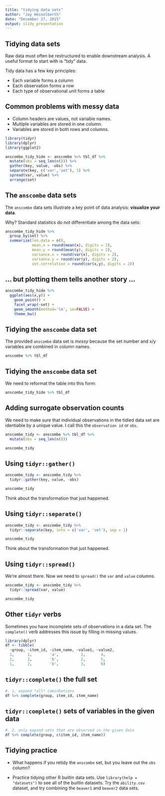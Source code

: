 ```yaml
---
title: "tidying data sets"
author: "Jay Hesselberth"
date: "December 27, 2015"
output: slidy_presentation
---
```


## Tidying data sets

Raw data must often be restructured to enable downstream analysis. A useful format to start with is "tidy" data.

Tidy data has a few key principles:

  - Each variable forms a column
  - Each observation forms a row
  - Each type of observational unit forms a table

## Common problems with messy data

  - Column headers are values, not variable names.
  - Multiple variables are stored in one column.
  - Variables are stored in both rows and columns.

```r
library(tidyr)
library(dplyr)
library(ggplot2)

anscombe_tidy_hide <- anscombe %>% tbl_df %>%
  mutate(obs = seq_len(n())) %>%
  gather(key, value, -obs) %>%
  separate(key, c('var','set'), 1) %>%
  spread(var, value) %>%
  arrange(set)
```
## The `anscombe` data sets

The `anscombe` data sets illustrate a key point of data analysis: **visualize your data**.

Why? Standard statistics do not differentiate among the data sets:

```r
anscombe_tidy_hide %>%
  group_by(set) %>%
  summarize(len.data = n(),
            mean.x = round(mean(x), digits = 2),
            mean.y = round(mean(y), digits = 2),
            variance.x = round(var(x), digits = 2),
            variance.y = round(var(y), digits = 2),
            set.correlation = round(cor(x,y), digits = 2))
```

## ... but plotting them tells another story ...

```r
anscombe_tidy_hide %>%
  ggplot(aes(x,y)) +
    geom_point() +
    facet_wrap(~set) +
    geom_smooth(method='lm', se=FALSE) +
    theme_bw()
```

## Tidying the `anscombe` data set

The provided `anscombe` data set is *messy* because the set number and x/y variables are combined in column names.

```r
anscombe %>% tbl_df
```

## Tidying the `anscombe` data set

We need to reformat the table into this form:

```r
anscombe_tidy_hide %>% tbl_df
```

## Adding surrogate observation counts

We need to make sure that individual observations in the tidied data set are identiable by a unique value. I call this the `observation id` or `obs`.

```r
anscombe_tidy <- anscombe %>% tbl_df %>%
  mutate(obs = seq_len(n()))

anscombe_tidy
```

## Using `tidyr::gather()`

```r
anscombe_tidy <- anscombe_tidy %>% 
  tidyr::gather(key, value, -obs)

anscombe_tidy
```

Think about the transformation that just happened.

## Using `tidyr::separate()`

```r
anscombe_tidy <- anscombe_tidy %>%
  tidyr::separate(key, into = c('var', 'set'), sep = 1)

anscombe_tidy
```

Think about the transformation that just happened.

## Using `tidyr::spread()`

We're almost there. Now we need to `spread()` the `var` and `value` columns.

```r
anscombe_tidy <- anscombe_tidy %>%
  tidyr::spread(var, value)

anscombe_tidy
```

## Other `tidyr` verbs

Sometimes you have incomplete sets of observations in a data set. The `complete()` verb addresses this issue by filling in missing values.

```r
library(dplyr)
df <- tibble(
  ~group, ~item_id, ~item_name, ~value1, ~value2,
  1,      1,        'a',          1,       4,
  2,      2,        'b',          2,       5,
  1,      2,        'b',          3,       6)
```

## `tidyr::complete()` the full set

```r
#. 1. expand *all* cominbations
df %>% complete(group, item_id, item_name)
```

## `tidyr::complete()` sets of variables in the given data

```r
#. 2. only expand sets that are observed in the given data
df %>% complete(group, c(item_id, item_name))
```

## Tidying practice

  - What happens if you retidy the `anscombe` set, but you leave out the `obs` column? 
  
  - Practice tidying other R builtin data sets. Use `library(help = "datasets")` to see all of the builtin datasets. Try the `ability.cov` dataset, and try combining the `beaver1` and `beaver2` data sets.



